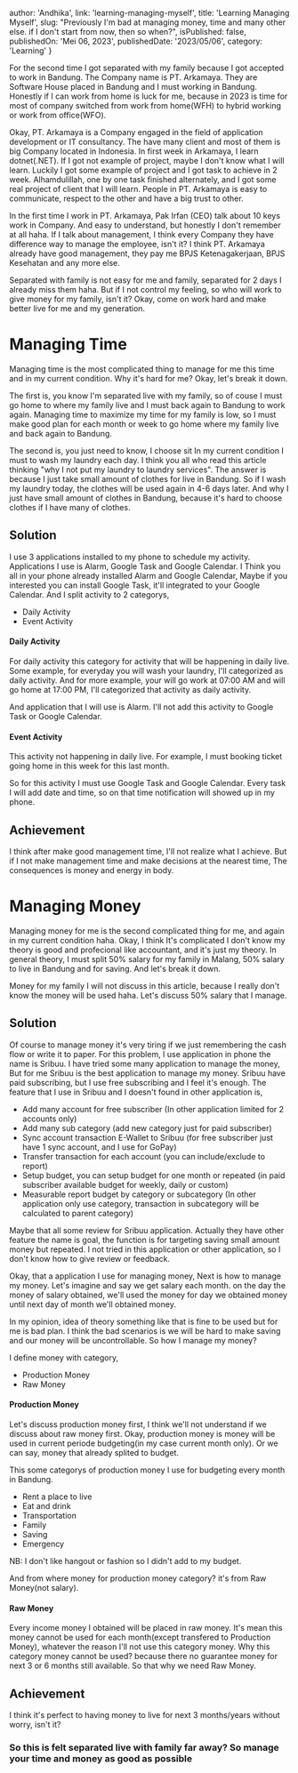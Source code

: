 
  author: 'Andhika',
  link: 'learning-managing-myself',
  title: 'Learning Managing Myself',
  slug: "Previously I'm bad at managing money, time and many other else. if I don't start from now, then so when?",
  isPublished: false,
  publishedOn: 'Mei 06, 2023',
  publishedDate: '2023/05/06',
  category: 'Learning'
}

For the second time I got separated with my family because I got accepted to work in Bandung.
The Company name is PT. Arkamaya. They are Software House placed in Bandung and I must working in Bandung.
Honestly if I can work from home is luck for me, 
because in 2023 is time for most of company switched from work from home(WFH) to hybrid working or work from office(WFO).

Okay, PT. Arkamaya is a Company engaged in the field of application development or IT consultancy.
The have many client and most of them is big Company located in Indonesia.
In first week in Arkamaya, I learn dotnet(.NET). If I got not example of project, maybe I don't know what I will learn.
Luckily I got some example of project and I got task to achieve in 2 week. 
Alhamdulillah, one by one task finished alternately, and I got some real project of client that I will learn.
People in PT. Arkamaya is easy to communicate, respect to the other and have a big trust to other.

In the first time I work in PT. Arkamaya, Pak Irfan (CEO) talk about 10 keys work in Company.
And easy to understand, but honestly I don't remember at all haha.
If I talk about management, I think every Company they have difference way to manage the employee, isn't it?
I think PT. Arkamaya already have good management, they pay me BPJS Ketenagakerjaan, BPJS Kesehatan and any more else.

Separated with family is not easy for me and family, separated for 2 days I already miss them haha.
But if I not control my feeling, so who will work to give money for my family, isn't it?
Okay, come on work hard and make better live for me and my generation.

# Managing Time

Managing time is the most complicated thing to manage for me this time and in my current condition.
Why it's hard for me? Okay, let's break it down. 

The first is, you know I'm separated live with my family,
so of couse I must go home to where my family live and I must back again to Bandung to work again.
Managing time to maximize my time for my family is low, 
so I must make good plan for each month or week to go home where my family live and back again to Bandung.

The second is, you just need to know, I choose sit
In my current condition I must to wash my laundry each day. 
I think you all who read this article thinking "why I not put my laundry to laundry services".
The answer is because I just take small amount of clothes for live in Bandung. 
So if I wash my laundry today, the clothes will be used again in 4-6 days later.
And why I just have small amount of clothes in Bandung, 
because it's hard to choose clothes if I have many of clothes.

## Solution

I use 3 applications installed to my phone to schedule my activity.
Applications I use is Alarm, Google Task and Google Calendar.
I Think you all in your phone already installed Alarm and Google Calendar,
Maybe if you interested you can install Google Task, it'll integrated to your Google Calendar.
And I split activity to 2 categorys,

- Daily Activity
- Event Activity

#### Daily Activity

For daily activity this category for activity that will be happening in daily live.
Some example, for everyday you will wash your laundry, I'll categorized as daily activity.
And for more example, your will go work at 07:00 AM and will go home at 17:00 PM,
I'll categorized that activity as daily activity.

And application that I will use is Alarm. 
I'll not add this activity to Google Task or Google Calendar.

#### Event Activity

This activity not happening in daily live.
For example, I must booking ticket going home in this week for this last month.

So for this activity I must use Google Task and Google Calendar.
Every task I will add date and time, so on that time notification will showed up in my phone.

## Achievement

I think after make good management time, I'll not realize what I achieve.
But if I not make management time and make decisions at the nearest time,
The consequences is money and energy in body.

# Managing Money

Managing money for me is the second complicated thing for me, and again in my current condition haha.
Okay, I think It's complicated I don't know my theory is good and profecional like accountant, and it's just my theory.
In general theory, I must split 50% salary for my family in Malang, 50% salary to live in Bandung and for saving.
And let's break it down.

Money for my family I will not discuss in this article, because I really don't know the money will be used haha.
Let's discuss 50% salary that I manage.

## Solution

Of course to manage money it's very tiring if we just remembering the cash flow or write it to paper.
For this problem, I use application in phone the name is Sribuu. 
I have tried some many application to manage the money, But for me Sribuu is the best application to manage my money. 
Sribuu have paid subscribing, but I use free subscribing and I feel it's enough.
The feature that I use in Sribuu and I doesn't found in other application is,

- Add many account for free subscriber (In other application limited for 2 accounts only)
- Add many sub category (add new category just for paid subscriber) 
- Sync account transaction E-Wallet to Sribuu (for free subscriber just have 1 sync account, and I use for GoPay)
- Transfer transaction for each account (you can include/exclude to report)
- Setup budget, you can setup budget for one month or repeated (in paid subscriber available budget for weekly, daily or custom)
- Measurable report budget by category or subcategory (In other application only use category, transaction in subcategory will be calculated to parent category)

Maybe that all some review for Sribuu application. 
Actually they have other feature the name is goal, the function is for targeting saving small amount money but repeated.
I not tried in this application or other application, so I don't know how to give review or feedback.

Okay, that a application I use for managing money, Next is how to manage my money.
Let's imagine and say we get salary each month. 
on the day the money of salary obtained, 
we'll used the money for day we obtained money until next day of month we'll obtained money.

In my opinion, idea of theory something like that is fine to be used but for me is bad plan.
I think the bad scenarios is we will be hard to make saving and our money will be uncontrollable.
So how I manage my money?

I define money with category,

- Production Money
- Raw Money

#### Production Money

Let's discuss production money first, I think we'll not understand if we discuss about raw money first.
Okay, production money is money will be used in current periode budgeting(in my case current month only).
Or we can say, money that already splited to budget.

This some categorys of production money I use for budgeting every month in Bandung. 

- Rent a place to live
- Eat and drink
- Transportation
- Family
- Saving
- Emergency

NB: I don't like hangout or fashion so I didn't add to my budget.

And from where money for production money category? it's from Raw Money(not salary).

#### Raw Money

Every income money I obtained will be placed in raw money.
It's mean this money cannot be used for each month(except transfered to Production Money), whatever the reason I'll not use this category money.
Why this category money cannot be used? because there no guarantee money for next 3 or 6 months still available.
So that why we need Raw Money.

## Achievement

I think it's perfect to having money to live for next 3 months/years without worry, isn't it?

### So this is felt separated live with family far away? So manage your time and money as good as possible
